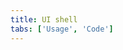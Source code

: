 ```yaml
---
title: UI shell
tabs: ['Usage', 'Code']
---
```


<ComponentCode
  name="Experimental UI Shell"
  component="ui-shell"
  variation="ui-shell"
  experimental
  hasReactVersion
/>
